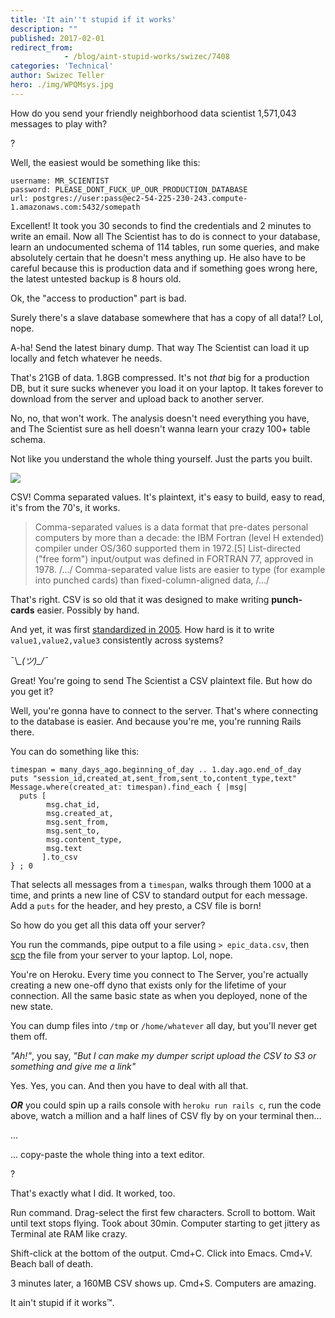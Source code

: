 ```yaml
---
title: 'It ain''t stupid if it works'
description: ""
published: 2017-02-01
redirect_from: 
            - /blog/aint-stupid-works/swizec/7408
categories: 'Technical'
author: Swizec Teller
hero: ./img/WPQMsys.jpg
---
```

How do you send your friendly neighborhood data scientist 1,571,043 messages to play with?



?



Well, the easiest would be something like this:



```
username: MR_SCIENTIST
password: PLEASE_DONT_FUCK_UP_OUR_PRODUCTION_DATABASE
url: postgres://user:pass@ec2-54-225-230-243.compute-1.amazonaws.com:5432/somepath
```



Excellent! It took you 30 seconds to find the credentials and 2 minutes to write an email. Now all The Scientist has to do is connect to your database, learn an undocumented schema of 114 tables, run some queries, and make absolutely certain that he doesn't mess anything up. He also have to be careful because this is production data and if something goes wrong here, the latest untested backup is 8 hours old.



Ok, the "access to production" part is bad.



Surely there's a slave database somewhere that has a copy of all data!? Lol, nope.



A-ha! Send the latest binary dump. That way The Scientist can load it up locally and fetch whatever he needs.



That's 21GB of data. 1.8GB compressed. It's not _that_ big for a production DB, but it sure sucks whenever you load it on your laptop. It takes forever to download from the server and upload back to another server.



No, no, that won't work. The analysis doesn't need everything you have, and The Scientist sure as hell doesn't wanna learn your crazy 100+ table schema.



Not like you understand the whole thing yourself. Just the parts you built.



![](./img/WPQMsys.jpg)



CSV! Comma separated values. It's plaintext, it's easy to build, easy to read, it's from the 70's, it works.



> Comma-separated values is a data format that pre-dates personal computers by more than a decade: the IBM Fortran (level H extended) compiler under OS/360 supported them in 1972.\[5] List-directed ("free form") input/output was defined in FORTRAN 77, approved in 1978. /.../ Comma-separated value lists are easier to type (for example into punched cards) than fixed-column-aligned data, /.../



That's right. CSV is so old that it was designed to make writing **punch-cards** easier. Possibly by hand.



And yet, it was first [standardized in 2005](https://en.wikipedia.org/wiki/Comma-separated_values#History). How hard is it to write `value1,value2,value3` consistently across systems?



¯\\_\_(ツ)\_/¯_



Great! You're going to send The Scientist a CSV plaintext file. But how do you get it?



Well, you're gonna have to connect to the server. That's where connecting to the database is easier. And because you're me, you're running Rails there.



You can do something like this:



```
timespan = many_days_ago.beginning_of_day .. 1.day.ago.end_of_day
puts "session_id,created_at,sent_from,sent_to,content_type,text"
Message.where(created_at: timespan).find_each { |msg|
  puts [
        msg.chat_id,
        msg.created_at,
        msg.sent_from,
        msg.sent_to,
        msg.content_type,
        msg.text
       ].to_csv
} ; 0
```



That selects all messages from a `timespan`, walks through them 1000 at a time, and prints a new line of CSV to standard output for each message. Add a `puts` for the header, and hey presto, a CSV file is born!



So how do you get all this data off your server?



You run the commands, pipe output to a file using `> epic_data.csv`, then [scp](https://en.wikipedia.org/wiki/Secure_copy) the file from your server to your laptop. Lol, nope.



You're on Heroku. Every time you connect to The Server, you're actually creating a new one-off dyno that exists only for the lifetime of your connection. All the same basic state as when you deployed, none of the new state.



You can dump files into `/tmp` or `/home/whatever` all day, but you'll never get them off.



_"Ah!"_, you say, _"But I can make my dumper script upload the CSV to S3 or something and give me a link"_



Yes. Yes, you can. And then you have to deal with all that.



**_OR_** you could spin up a rails console with `heroku run rails c`, run the code above, watch a million and a half lines of CSV fly by on your terminal then…



...



... copy-paste the whole thing into a text editor.



?



That's exactly what I did. It worked, too.



Run command. Drag-select the first few characters. Scroll to bottom. Wait until text stops flying. Took about 30min. Computer starting to get jittery as Terminal ate RAM like crazy.



Shift-click at the bottom of the output. Cmd+C. Click into Emacs. Cmd+V. Beach ball of death.



3 minutes later, a 160MB CSV shows up. Cmd+S. Computers are amazing.



It ain't stupid if it works™.